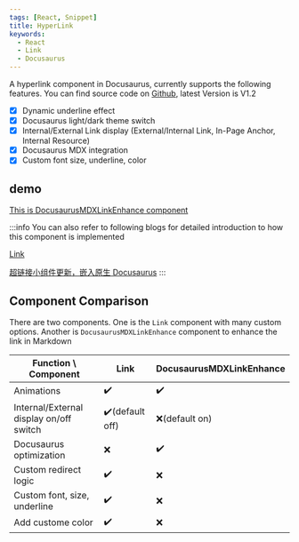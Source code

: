 ```yaml
---
tags: [React, Snippet]
title: HyperLink
keywords:
  - React
  - Link
  - Docusaurus
---
```



A hyperlink component in Docusaurus, currently supports the following features. You can find source code on [Github](https://github.com/Casta-mere/Link), latest Version is V1.2

- [x] Dynamic underline effect
- [x] Docusaurus light/dark theme switch
- [x] Internal/External Link display (External/Internal Link, In-Page Anchor, Internal Resource)
- [x] Docusaurus MDX integration
- [x] Custom font size, underline, color

## demo

<div className="tailwind">
  <div className="text-2xl mb-4">
    <Link
      title="This is link component"
      url="/docs/Snippets/Components/Link"
      onSameUrl="refresh"
    />
  </div>
</div>

[This is DocusaurusMDXLinkEnhance component](/docs/Snippets/Components/Link)

:::info
You can also refer to following blogs for detailed introduction to how this component is implemented

[Link](/blog/Link)

[超链接小组件更新，嵌入原生 Docusaurus](/blog/Link-update-2025-08)
:::

## Component Comparison

There are two components. One is the `Link` component with many custom options. Another is `DocusaurusMDXLinkEnhance` component to enhance the link in Markdown

| Function \\ Component                   | Link            | DocusaurusMDXLinkEnhance |
| --------------------------------------- | --------------- | ------------------------ |
| Animations                              | ✔️              | ✔️                       |
| Internal/External display on/off switch | ✔️(default off) | ❌(default on)           |
| Docusaurus optimization                 | ❌              | ✔️                       |
| Custom redirect logic                   | ✔️              | ❌                       |
| Custom font, size, underline            | ✔️              | ❌                       |
| Add custome color                       | ✔️              | ❌                       |
